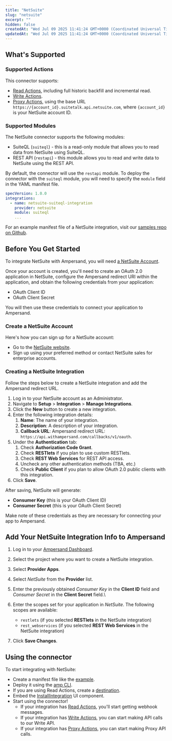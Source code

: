 ```yaml
---
title: "NetSuite"
slug: "netsuite"
excerpt: ""
hidden: false
createdAt: "Wed Jul 09 2025 11:41:24 GMT+0000 (Coordinated Universal Time)"
updatedAt: "Wed Jul 09 2025 11:41:24 GMT+0000 (Coordinated Universal Time)"
---
```

## What's Supported

### Supported Actions

This connector supports:
- [Read Actions](/read-actions), including full historic backfill and incremental read.
- [Write Actions](/write-actions).
- [Proxy Actions](/proxy-actions), using the base URL `https://{account_id}.suitetalk.api.netsuite.com`, where `{account_id}` is your NetSuite account ID.

### Supported Modules

The NetSuite connector supports the following modules:
- SuiteQL (`suiteql`) - this is a read-only module that allows you to read data from NetSuite using SuiteQL.
- REST API (`restapi`) - this module allows you to read and write data to NetSuite using the REST API.

By default, the connector will use the `restapi` module. To deploy the connector with the `suiteql` module, you will need to specify the `module` field in the YAML manifest file.

```yaml
specVersion: 1.0.0
integrations:
  - name: netsuite-suiteql-integration
    provider: netsuite
    module: suiteql
    ...
```

For an example manifest file of a NetSuite integration, visit our [samples repo on Github](https://github.com/amp-labs/samples/blob/main/netsuite/amp.yaml).

## Before You Get Started

To integrate NetSuite with Ampersand, you will need [a NetSuite Account](https://www.netsuite.com/portal/home.shtml).

Once your account is created, you'll need to create an OAuth 2.0 application in NetSuite, configure the Ampersand redirect URI within the application, and obtain the following credentials from your application:

- OAuth Client ID
- OAuth Client Secret

You will then use these credentials to connect your application to Ampersand.

### Create a NetSuite Account

Here's how you can sign up for a NetSuite account:

- Go to the [NetSuite website](https://www.netsuite.com/portal/home.shtml).
- Sign up using your preferred method or contact NetSuite sales for enterprise accounts.

### Creating a NetSuite Integration

Follow the steps below to create a NetSuite integration and add the Ampersand redirect URL.

1. Log in to your NetSuite account as an Administrator.
2. Navigate to **Setup** > **Integration** > **Manage Integrations**.
3. Click the **New** button to create a new integration.
4. Enter the following integration details:
   1. **Name**: The name of your integration.
   2. **Description**: A description of your integration.
   3. **Callback URL**: Ampersand redirect URL: `https://api.withampersand.com/callbacks/v1/oauth`.
5. Under the **Authentication** tab:
   1. Check **Authorization Code Grant**.
   2. Check **RESTlets** if you plan to use custom RESTlets.
   3. Check **REST Web Services** for REST API access.
   4. Uncheck any other authentication methods (TBA, etc.)
   5. Check **Public Client** if you plan to allow OAuth 2.0 public clients with this integration.
6. Click **Save**.

After saving, NetSuite will generate:
- **Consumer Key** (this is your OAuth Client ID)
- **Consumer Secret** (this is your OAuth Client Secret)

Make note of these credentials as they are necessary for connecting your app to Ampersand.

## Add Your NetSuite Integration Info to Ampersand

1. Log in to your [Ampersand Dashboard](https://dashboard.withampersand.com).

2. Select the project where you want to create a NetSuite integration.

3. Select **Provider Apps**.

4. Select _NetSuite_ from the **Provider** list.

5. Enter the previously obtained _Consumer Key_ in the **Client ID** field and _Consumer Secret_ in the **Client Secret** field.\

6. Enter the scopes set for your application in _NetSuite_. The following scopes are available:
   - `restlets` (if you selected **RESTlets** in the NetSuite integration)
   - `rest_webservices` (if you selected **REST Web Services** in the NetSuite integration)

7. Click **Save Changes**.

## Using the connector

To start integrating with NetSuite:
- Create a manifest file like the [example](https://github.com/amp-labs/samples/blob/main/netsuite/amp.yaml).
- Deploy it using the [amp CLI](/cli/overview).
- If you are using Read Actions, create a [destination](/destinations).
- Embed the [InstallIntegration](/embeddable-ui-components#install-integration) UI component.
- Start using the connector!
   - If your integration has [Read Actions](/read-actions), you'll start getting webhook messages.
   - If your integration has [Write Actions](/write-actions), you can start making API calls to our Write API.
   - If your integration has [Proxy Actions](/proxy-actions), you can start making Proxy API calls.

